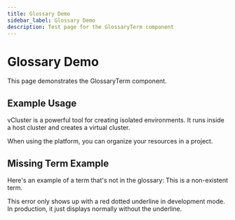 ```yaml
---
title: Glossary Demo
sidebar_label: Glossary Demo
description: Test page for the GlossaryTerm component
---
```


# Glossary Demo

This page demonstrates the GlossaryTerm component.

## Example Usage

<GlossaryTerm term="vcluster">vCluster</GlossaryTerm> is a powerful tool for creating isolated environments. It runs inside a <GlossaryTerm term="host-cluster">host cluster</GlossaryTerm> and creates a <GlossaryTerm term="virtual-cluster">virtual cluster</GlossaryTerm>.

When using <GlossaryTerm term="platform">the platform</GlossaryTerm>, you can organize your resources in a <GlossaryTerm term="project">project</GlossaryTerm>.

## Missing Term Example

Here's an example of a term that's not in the glossary: <GlossaryTerm term="non-existent-term">This is a non-existent term</GlossaryTerm>.

This error only shows up with a red dotted underline in development mode. In production, it just displays normally without the underline.